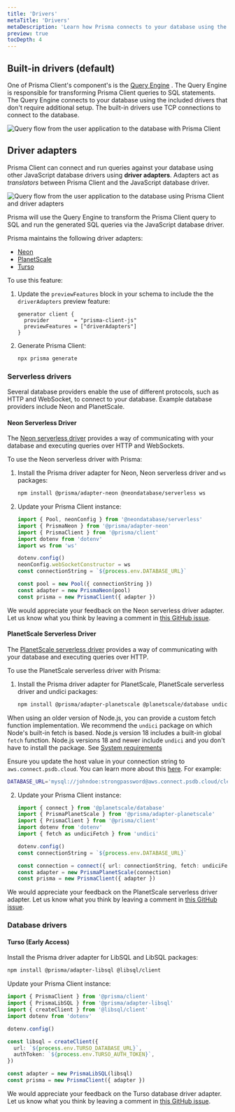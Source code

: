 ```yaml
---
title: 'Drivers'
metaTitle: 'Drivers'
metaDescription: 'Learn how Prisma connects to your database using the built-in drivers and how you can use Prisma along with other JavaScript database drivers using driver adapters (Preview)'
preview: true
tocDepth: 4
---
```


## Built-in drivers (default)

One of Prisma Client's component's is the [Query Engine](./prisma-engines/query-engine) <span class="concept"></span>. The Query Engine is responsible for transforming Prisma Client queries to SQL statements. The Query Engine connects to your database using the included drivers that don't require additional setup. The built-in drivers use TCP connections to connect to the database.

![Query flow from the user application to the database with Prisma Client](./images/drivers/qe-query-execution-flow.png)

## Driver adapters

Prisma Client can connect and run queries against your database using other JavaScript database drivers using **driver adapters**. Adapters act as _translators_ between Prisma Client and the JavaScript database driver.

![Query flow from the user application to the database using Prisma Client and driver adapters](./images//drivers/qe-query-engine-adapter.png)

Prisma will use the Query Engine to transform the Prisma Client query to SQL and run the generated SQL queries via the JavaScript database driver.

Prisma maintains the following driver adapters:

- [Neon](#neon-serverless-driver)
- [PlanetScale](#planetscale-serverless-driver)
- [Turso](#turso-early-access)

To use this feature:

1. Update the `previewFeatures` block in your schema to include the the `driverAdapters` preview feature:

   ```prisma
   generator client {
     provider        = "prisma-client-js"
     previewFeatures = ["driverAdapters"]
   }
   ```

2. Generate Prisma Client:

   ```sh
   npx prisma generate
   ```

### Serverless drivers

Several database providers enable the use of different protocols, such as HTTP and WebSocket, to connect to your database. Example database providers include Neon and PlanetScale.

#### Neon Serverless Driver

The [Neon serverless driver](https://neon.tech/docs/serverless/serverless-driver) provides a way of communicating with your database and executing queries over HTTP and WebSockets.

To use the Neon serverless driver with Prisma:

1. Install the Prisma driver adapter for Neon, Neon serverless driver and `ws` packages:

   ```sh
   npm install @prisma/adapter-neon @neondatabase/serverless ws
   ```

2. Update your Prisma Client instance:

   ```ts
   import { Pool, neonConfig } from '@neondatabase/serverless'
   import { PrismaNeon } from '@prisma/adapter-neon'
   import { PrismaClient } from '@prisma/client'
   import dotenv from 'dotenv'
   import ws from 'ws'

   dotenv.config()
   neonConfig.webSocketConstructor = ws
   const connectionString = `${process.env.DATABASE_URL}`

   const pool = new Pool({ connectionString })
   const adapter = new PrismaNeon(pool)
   const prisma = new PrismaClient({ adapter })
   ```

We would appreciate your feedback on the Neon serverless driver adapter. Let us know what you think by leaving a comment in [this GitHub issue](https://github.com/prisma/prisma/discussions/21346).

#### PlanetScale Serverless Driver

The [PlanetScale serverless driver](https://planetscale.com/docs/tutorials/planetscale-serverless-driver) provides a way of communicating with your database and executing queries over HTTP.

To use the PlanetScale serverless driver with Prisma:

1. Install the Prisma driver adapter for PlanetScale, PlanetScale serverless driver and undici packages:

   ```sh
   npm install @prisma/adapter-planetscale @planetscale/database undici
   ```

<Admonition>

When using an older version of Node.js, you can provide a custom fetch function implementation. We recommend the `undici` package on which Node's built-in fetch is based. Node.js version 18 includes a built-in global `fetch` function. Node.js versions 18 and newer include `undici` and you don't have to install the package. See [System requirements](/reference/system-requirements)

Ensure you update the host value in your connection string to `aws.connect.psdb.cloud`. You can learn more about this [here](https://planetscale.com/docs/tutorials/planetscale-serverless-driver#add-and-use-the-planetscale-serverless-driver-for-javascript-to-your-project). For example:

```bash
DATABASE_URL='mysql://johndoe:strongpassword@aws.connect.psdb.cloud/clear_nightsky?sslaccept=strict'
```

</Admonition>

2. Update your Prisma Client instance:

   ```ts
   import { connect } from '@planetscale/database'
   import { PrismaPlanetScale } from '@prisma/adapter-planetscale'
   import { PrismaClient } from '@prisma/client'
   import dotenv from 'dotenv'
   import { fetch as undiciFetch } from 'undici'

   dotenv.config()
   const connectionString = `${process.env.DATABASE_URL}`

   const connection = connect({ url: connectionString, fetch: undiciFetch })
   const adapter = new PrismaPlanetScale(connection)
   const prisma = new PrismaClient({ adapter })
   ```

We would appreciate your feedback on the PlanetScale serverless driver adapter. Let us know what you think by leaving a comment in [this GitHub issue](https://github.com/prisma/prisma/discussions/21347).

### Database drivers

#### Turso (Early Access)

Install the Prisma driver adapter for LibSQL and LibSQL packages:

```sh
npm install @prisma/adapter-libsql @libsql/client
```

Update your Prisma Client instance:

```ts
import { PrismaClient } from '@prisma/client'
import { PrismaLibSQL } from '@prisma/adapter-libsql'
import { createClient } from '@libsql/client'
import dotenv from 'dotenv'

dotenv.config()

const libsql = createClient({
  url: `${process.env.TURSO_DATABASE_URL}`,
  authToken: `${process.env.TURSO_AUTH_TOKEN}`,
})

const adapter = new PrismaLibSQL(libsql)
const prisma = new PrismaClient({ adapter })
```

We would appreciate your feedback on the Turso database driver adapter. Let us know what you think by leaving a comment in [this GitHub issue](https://github.com/prisma/prisma/discussions/21345).
